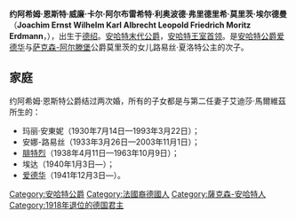 {{expand|time=2015-01-12T13:36:51+00:00}}
{{unreferenced|time=2015-01-12T13:36:51+00:00}}
{{Infobox royalty
| name           = 约阿希姆·恩斯特
| title          = 安哈尔特公爵
| full name      = 约阿希姆·恩斯特·威廉·卡尔·阿尔布雷希特·利奥波德·弗里德里希·莫里茨·埃尔德曼
| image          = Joachim Ernst duke of Anhalt.jpg
| succession     = [[安哈尔特统治者列表|安哈特公爵]]
| reign          = 1918年9月13日 – 1918年11月12日
| predecessor    = [[爱德华_(安哈尔特)|爱德华]]
| spouse         = 伊莉莎白·斯特里克拉特<br>艾迪莎·馬爾維茲
| issue          = 亚历山德拉公主<br>安娜·路易丝公主<br>[[腓特烈王子_(安哈特)|弗里德里希王储]]<br>埃达公主<br>[[爱德华二世_(安哈尔特)|爱德华]]
| house          = [[阿斯卡尼王朝|阿斯卡尼王朝]]
| father         = [[爱德华_(安哈尔特)|爱德华]]
| mother         = 萨克森-阿尔滕堡的路易丝·夏洛特
| birth_date  = {{birth date|1901|1|11|mf=y}}
| birth_place = [[巴伦施泰特|巴伦施泰特]], [[安哈尔特|安哈尔特]]
| death_date  = {{death date and age|1947|2|18|1901|1|11|mf=y}}
| death_place = [[布痕瓦尔德集中营|布痕瓦尔德集中营]]
}}

'''约阿希姆·恩斯特·威廉·卡尔·阿尔布雷希特·利奥波德·弗里德里希·莫里茨·埃尔德曼'''（'''Joachim Ernst Wilhelm Karl Albrecht Leopold Friedrich Moritz Erdmann'''，{{bd|1901年|1月11日|1947年|2月18日|}}），出生于[[德绍|德绍]]。[[安哈尔特统治者列表|安哈特末代公爵]]，[[安哈尔特统治者列表|安哈特王室首领]]。是[[安哈尔特统治者列表|安哈特公爵]][[爱德华_(安哈尔特)|爱德华]]与[[萨克森-阿尔滕堡|萨克森-阿尔滕堡]]公爵莫里茨的女儿路易丝·夏洛特公主的次子。

== 家庭 ==
约阿希姆·恩斯特公爵结过两次婚，所有的子女都是与第二任妻子艾迪莎·馬爾維茲所生的：
* 玛丽·安東妮（1930年7月14日—1993年3月22日）；
* 安娜-路易丝（1933年3月26日—2003年11月1日）；
* [[腓特烈王子_(安哈特)|腓特烈]]（1938年4月11日—1963年10月9日）；
* 埃达（1940年1月3日—）；
* [[愛德華王子_(安哈特)|爱德华]]（1941年12月3日—）。

[[Category:安哈特公爵|Category:安哈特公爵]]
[[Category:法國裔德國人|Category:法國裔德國人]]
[[Category:薩克森-安哈特人|Category:薩克森-安哈特人]]
[[Category:1918年退位的德国君主|Category:1918年退位的德国君主]]